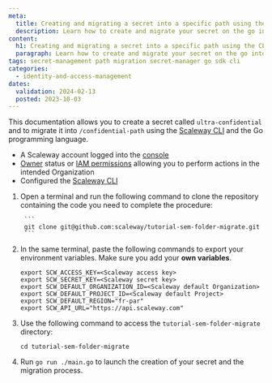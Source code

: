 ```yaml
---
meta:
  title: Creating and migrating a secret into a specific path using the CLI and Go
  description: Learn how to create and migrate your secret on the go into another path with the CLI and Go
content:
  h1: Creating and migrating a secret into a specific path using the CLI and Go
  paragraph: Learn how to create and migrate your secret on the go into another path with the CLI and Go
tags: secret-management path migration secret-manager go sdk cli
categories:
  - identity-and-access-management
dates:
  validation: 2024-02-13
  posted: 2023-10-03
---
```


This documentation allows you to create a secret called `ultra-confidential` and to migrate it into `/confidential-path` using the [Scaleway CLI](https://github.com/scaleway/scaleway-cli#installation) and the Go programming language.

<Macro id="requirements" />

- A Scaleway account logged into the [console](https://console.scaleway.com)
- [Owner](/identity-and-access-management/iam/concepts/#owner) status or [IAM permissions](/identity-and-access-management/iam/concepts/#permission) allowing you to perform actions in the intended Organization
- Configured the [Scaleway CLI](https://github.com/scaleway/scaleway-cli#installation)

1. Open a terminal and run the following command to clone the repository containing the code you need to complete the procedure:

        ```
        git clone git@github.com:scaleway/tutorial-sem-folder-migrate.git
        ```

2. In the same terminal, paste the following commands to export your environment variables. Make sure you add your **own variables**.

    ```
    export SCW_ACCESS_KEY=<Scaleway access key>
    export SCW_SECRET_KEY=<Scaleway secret key>
    export SCW_DEFAULT_ORGANIZATION_ID=<Scaleway default Organization>
    export SCW_DEFAULT_PROJECT_ID=<Scaleway default Project>
    export SCW_DEFAULT_REGION="fr-par"
    export SCW_API_URL="https://api.scaleway.com"
    ```
3. Use the following command to access the `tutorial-sem-folder-migrate` directory:
    ```
    cd tutorial-sem-folder-migrate
    ```
4. Run `go run ./main.go` to launch the creation of your secret and the migration process.